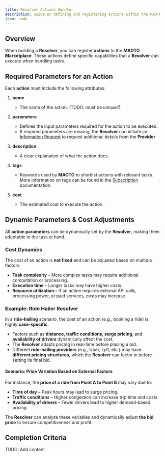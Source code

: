 ```yaml
---
title: Resolver Actions Handler
description: Guide on defining and registering actions within the MAOTO framework
icon: code
---
```


## Overview

When building a **Resolver**, you can register **actions** to the **MAOTO Marketplace**. These actions define specific capabilities that a **Resolver** can execute when handling tasks. 

## Required Parameters for an Action

Each **action** must include the following attributes:

1. **name**
   - The name of the action. (TODO: must be unique?) 
   
2. **parameters**  
   - Defines the input parameters required for the action to be executed.  
   - If required parameters are missing, the **Resolver** can initiate an [Information Request](./information-request) to request additional details from the **Provider**.

3. **description**  
   - A clear explanation of what the action does.  

4. **tags**  
   - Keywords used by **MAOTO** to shortlist actions with relevant tasks. More information on tags can be found in the [Subscription](../marketplace/subscription) documentation.

5. **cost**
   - The estimated cost to execute the action.  

## Dynamic Parameters & Cost Adjustments

All **action parameters** can be dynamically set by the **Resolver**, making them adaptable to the task at hand.

### **Cost Dynamics**
The cost of an action is **not fixed** and can be adjusted based on multiple factors:
- **Task complexity** – More complex tasks may require additional computation or processing.  
- **Execution time** – Longer tasks may have higher costs.  
- **Resource utilization** – If an action requires external API calls, processing power, or paid services, costs may increase.  

### **Example: Ride Hailer Resolver**
In a **ride-hailing** scenario, the cost of an action (e.g., booking a ride) is highly **case-specific**.  
- Factors such as **distance, traffic conditions, surge pricing**, and **availability of drivers** dynamically affect the cost.  
- The **Resolver** adapts pricing in real-time before placing a bid.  
- Different **ride-hailing providers** (e.g., Uber, Lyft, etc.) may have **different pricing structures**, which the **Resolver** can factor in before setting its final bid.

#### **Scenario: Price Variation Based on External Factors**
For instance, the **price of a ride from Point A to Point B** may vary due to:
- **Time of day** – Peak hours may lead to surge pricing.  
- **Traffic conditions** – Higher congestion can increase trip time and costs.  
- **Availability of drivers** – Fewer drivers lead to higher demand-based pricing.  

The **Resolver** can analyze these variables and dynamically adjust **the bid price** to ensure competitiveness and profit. 

## Completion Criteria
TODO: Add content